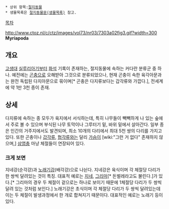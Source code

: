  * 상위 항목:[[절지동물]]
 * 생물목록은 [[절지동물문(생물목록)]] 참고.

[[목차]]

http://www.ctoz.nl/c/ctz/images/vol73/nr03/7303a02fig3.gif?width=300 '''Myriapoda'''

== 개요 ==
[[고생대]] [[실루리아기]]부터 [[화석]] 기록이 존재하는, 절지동물에 속하는 커다란 분류군 중 하나. 예전에는 [[곤충]]으로 오해받아 그것으로 분류되었으나, 현재 곤충이 속한 육각아문과는 완전 독립된 다지아문으로 묶이며[* 곤충은 다지류보다는 갑각류와 가깝다.], 전세계에 약 1만 3천 종이 존재.

== 상세 ==
다지류에 속하는 종 모두가 육지에서 서식하는데, 특히 나무들이 빽빽하게 나 있는 숲에서 주로 볼 수 있으며 부식된 나무 토막이나 그루터기 밑, 바위 밑에서 살아간다. 일부 종은 인간의 거주지에서도 발견되며, 최소 10개의 다리에서 최대 5천 쌍의 다리를 가지고 있다. 또한 곤충이나 [[갑각류]], [[협각류]]와는 달리 [[가슴]]이 [wiki:"그런 거 없다" 존재하지 않으며,] [[삼엽충]] 마냥 체절들이 연장되어 있다.

=== 크게 보면 ===
지네강(순각강)과 [[노래기]]강(배각강)으로 나뉜다. 지네강은 육식이며 각 체절당 다리가 한 쌍씩 달려있는 것이 특징. 대표적 예로는 [[지네]], [[그리마]][* 돈벌레라고도 불린다.]가 있다.[* 그리마의 경우 두 체절이 겉으로는 하나로 보이기 때문에 1체절당 다리가 두 쌍씩 달려 있는 것처럼 보인다.] 노래기강은 초식이며 각 체절당 다리가 두 쌍씩 달려있는데 이는 두 체절이 발생과정에서 한 개로 합쳐지기 때문이다. 대표적인 예로는 노래기 등이 있다.
